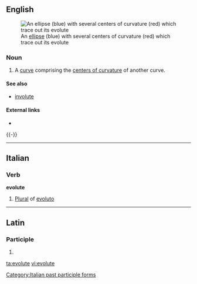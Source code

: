 ==English==
[[File:Ellipse with evolute.png|thumb|An [[ellipse]] (blue) with several centers of curvature (red) which trace out its evolute]]

===Noun===
{{en-noun}}

# A [[curve]] comprising the [[center of curvature|centers of curvature]] of another curve.

====See also====
* [[involute]]

====External links====
* {{pedia}}
{{-}}

----

==Italian==

===Verb===
'''evolute''' {{f}}

# [[plural|Plural]] of [[evoluto]]

[[Category:Italian past participle forms]]

----

==Latin==

===Participle===
{{la-part-form|ēvolūte}}

# {{inflection of|evolutus|ēvolūtus|voc|m|s|lang=la}}


[[ta:evolute]]
[[vi:evolute]]